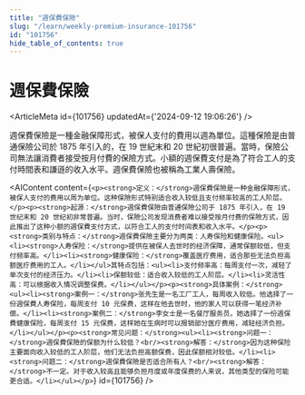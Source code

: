 ```yaml
---
title: "週保費保險"
slug: "/learn/weekly-premium-insurance-101756"
id: "101756"
hide_table_of_contents: true
---
```



# 週保費保險

<ArticleMeta id={101756} updatedAt={'2024-09-12 19:06:26'} />
<div className='border-solid border-b border-t-0 my-4 border-[var(--ifm-color-gray-300)]' />

週保費保險是一種金融保障形式，被保人支付的費用以週為單位。這種保險是由普通保險公司於 1875 年引入的，在 19 世紀末和 20 世紀初很普遍。當時，保險公司無法讓消費者接受按月付費的保險方式。小額的週保費支付是為了符合工人的支付時間表和謙遜的收入水平。週保費保險也被稱為工業人壽保險。

<AIContent content={`<p><strong>定义：</strong>週保費保險是一种金融保障形式，被保人支付的费用以周为单位。这种保險形式特别适合收入较低且支付频率较高的工人阶层。</p><p><strong>起源：</strong>週保費保險由普通保險公司于 1875 年引入，在 19 世纪末和 20 世纪初非常普遍。当时，保險公司发现消费者难以接受按月付费的保險方式，因此推出了这种小额的週保費支付方式，以符合工人的支付时间表和收入水平。</p><p><strong>类别与特点：</strong>週保費保險主要分为两类：人寿保险和健康保险。<ul><li><strong>人寿保险：</strong>提供在被保人去世时的经济保障，通常保额较低，但支付频率高。</li><li><strong>健康保险：</strong>覆盖医疗费用，适合那些无法负担高额医疗费用的工人。</li></ul>其特点包括：<ul><li>支付频率高：每周支付一次，减轻了单次支付的经济压力。</li><li>保额较低：适合收入较低的工人阶层。</li><li>灵活性高：可以根据收入情况调整保费。</li></ul></p><p><strong>具体案例：</strong><ul><li><strong>案例一：</strong>张先生是一名工厂工人，每周收入较低。他选择了一份週保費人寿保险，每周支付 10 元保费，这样在他去世时，他的家人可以获得一笔经济补偿。</li><li><strong>案例二：</strong>李女士是一名餐厅服务员，她选择了一份週保費健康保险，每周支付 15 元保费，这样她在生病时可以报销部分医疗费用，减轻经济负担。</li></ul></p><p><strong>常见问题：</strong><ul><li><strong>问题一：</strong>週保費保險的保额为什么较低？<br/><strong>解答：</strong>因为这种保险主要面向收入较低的工人阶层，他们无法负担高额保费，因此保额相对较低。</li><li><strong>问题二：</strong>週保費保險是否适合所有人？<br/><strong>解答：</strong>不一定。对于收入较高且能够负担月度或年度保费的人来说，其他类型的保险可能更合适。</li></ul></p>`} id={101756} />
